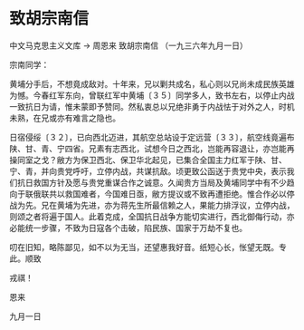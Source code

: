 # 致胡宗南信

中文马克思主义文库 -> 周恩来
致胡宗南信
（一九三六年九月一日）

宗南同学：

黄埔分手后，不想竟成敌对。十年来，兄以剿共成名，私心则以兄尚未成民族英雄为憾。今春红军东向，曾联红军中黄埔〔３５〕同学多人，致书左右，以停止内战一致抗日为请，惟未蒙即予赞同。然私衷总以兄绝非勇于内战怯于对外之人，时机未熟，在兄或亦有难言之隐也。

日宿侵绥〔３２〕，已向西北迈进，其航空总站设于定远营〔３３〕，航空线竟遍布陕、甘、青、宁四省。兄素有志西北，试想今日之西北，岂能再容退让，亦岂能再操同室之戈？敝方为保卫西北、保卫华北起见，已集合全国主力红军于陕、甘、宁、青，并向贵党呼吁，立停内战，共谋抗敌。顷更致公函送于贵党中央，表示我们抗日救国方针及愿与贵党重谋合作之诚意。久闻贵方当局及黄埔同学中有不少趋向于联俄联共以救国难者，今国难日亟，敝方提议或不致再遭拒绝。惟合作必以停战为先。兄在黄埔为先进，亦为蒋先生所最信赖之人，果能力排浮议，立停内战，则颂之者将遍于国人。此着克成，全国抗日战争方能切实进行，西北御侮行动，亦必能统一步骤，不致为日寇各个击破，陷民族、国家于万劫不复也。

叨在旧知，略陈鄙见，如不以为无当，还望惠我好音。纸短心长，怅望无既。专此。顺致

戎祺！

恩来

九月一日

